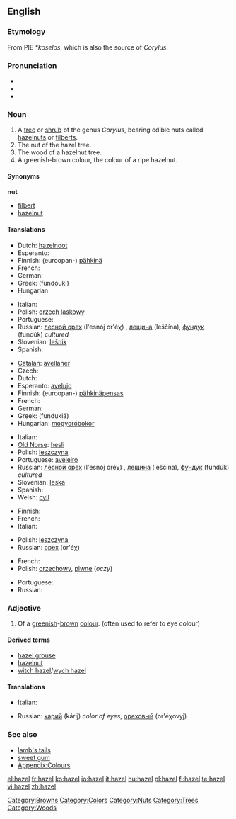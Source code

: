 {{wikipedia}}
{{also|Hazel}}
==English==

===Etymology===
From PIE ''*koselos'', which is also the source of ''Corylus''.

===Pronunciation===
* {{IPA|/'heɪzəl/}}
* {{audio|en-us-hazel.ogg|Audio (US)}}
* {{rhymes|eɪzəl}}

===Noun===
{{infl|en|noun}}

# A [[tree]] or [[shrub]] of the genus ''Corylus'', bearing edible nuts called [[hazelnut]]s or [[filbert]]s.
# The nut of the hazel tree.
# The wood of a hazelnut tree.
# A greenish-brown colour, the colour of a ripe hazelnut.
#: {{color panel|A67B5B}}

====Synonyms====
'''nut'''
* [[filbert]]
* [[hazelnut]]

====Translations====
{{trans-top|nut}}
* Dutch: [[hazelnoot]]
* Esperanto: {{t-|eo|avelo|xs=Esperanto}}
* Finnish: (euroopan-) [[pähkinä]]
* French: {{t+|fr|noisette|f}}
* German: {{t-|de|Haselnuss|f}}
* Greek: {{t+|el|φουντούκι|n|sc=Grek}} (fundouki)
* Hungarian: {{t+|hu|mogyoró}}
{{trans-mid}}
* Italian: {{t+|it|nocciola|f}}
* Polish: [[orzech laskowy]] {{m}}
* Portuguese: {{t+|pt|avelã|f}}
* Russian: [[лесной орех]] (l'esnój or'éχ) {{m}}, [[лещина]] (leščína), [[фундук]] (fundúk) {{m}} ''cultured''
* Slovenian: [[lešnik]] {{m}}
* Spanish: {{t+|es|avellana|f}}
{{trans-bottom}}

{{trans-top|tree / shrub}}
* [[Catalan]]: [[avellaner]]
* Czech: {{t+|cs|líska|f}}
* Dutch: {{t-|nl|hazelaar|m}}
* Esperanto: [[avelujo]]
* Finnish: (euroopan-) [[pähkinä]][[pensas]]
* French: {{t+|fr|noisetier|m}}
* German: {{t-|de|Haselstrauch|m}}
* Greek: {{t+|el|φουντουκιά|f|sc=Grek}} (fundukiá)
* Hungarian: [[mogyoró]][[bokor]]
{{trans-mid}}
* Italian: {{t+|it|nocciolo|m}}
* [[Old Norse]]: [[hesli]]
* Polish: [[leszczyna]] {{f}}
* Portuguese: [[aveleiro]] {{m}}
* Russian: [[лесной орех]] (l'esnój oréχ) {{m}}, [[лещина]] (leščína), [[фундук]] (fundúk) {{m}} ''cultured''
* Slovenian: [[leska]] {{f}}
* Spanish: {{t+|es|avellano|m}}
* Welsh: [[cyll]] {{f}}{{p}}
{{trans-bottom}}

{{trans-top|wood}}
* Finnish: {{t+|fi|pähkinäpuu}}
* French: {{t+|fr|noisetier|m}}
* Italian: {{t-|it|legno di nocciolo|m}}
{{trans-mid}}
* Polish: [[leszczyna]] {{f}}
* Russian: [[орех]] (or'éχ) {{m}}
{{trans-bottom}}

{{trans-top|colour}}
* French: {{t+|fr|noisette|f}}
* Polish: [[orzechowy]], [[piwne]] (''oczy'')
{{trans-mid}}
* Portuguese: {{t+|pt|avelã|f}}
* Russian: {{t+|ru|ореховый|m|tr=or'éχovyj|sc=Cyrl}}
{{trans-bottom}}

===Adjective===
{{infl|en|adjective}}

# Of a [[greenish]]-[[brown]] [[colour]]. (often used to refer to eye colour)

====Derived terms====
* [[hazel grouse]]
* [[hazelnut]]
* [[witch hazel]]/[[wych hazel]]

====Translations====
{{trans-top|colour}}
* Italian: {{t+|it|nocciola}}
{{trans-mid}}
* Russian: [[карий]] (kárij) ''color of eyes'', [[ореховый]] (or'éχovyj)
{{trans-bottom}}

===See also===
* [[lamb's tails]]
* [[sweet gum]]
* [[Appendix:Colours]]

[[Category:Browns]]
[[Category:Colors]]
[[Category:Nuts]]
[[Category:Trees]]
[[Category:Woods]]

[[el:hazel]]
[[fr:hazel]]
[[ko:hazel]]
[[io:hazel]]
[[it:hazel]]
[[hu:hazel]]
[[pl:hazel]]
[[fi:hazel]]
[[te:hazel]]
[[vi:hazel]]
[[zh:hazel]]